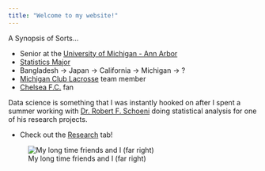 ```yaml
---
title: "Welcome to my website!"
---
```




A Synopsis of Sorts...

- Senior at the [University of Michigan - Ann Arbor](https://www.umich.edu/)
- [Statistics Major](https://lsa.umich.edu/stats)
- Bangladesh -> Japan -> California -> Michigan -> ?
- [Michigan Club Lacrosse](https://www.michiganclublacrosse.com/) team member
- [Chelsea F.C.](https://www.chelseafc.com/) fan

Data science is something that I was instantly hooked on after I spent a summer working with [Dr. Robert F. Schoeni](https://www.psc.isr.umich.edu/people/profile/356/Robert_F_Schoeni) doing statistical analysis for one of his research projects.

- Check out the [Research](research.html) tab!

![My long time friends and I (far right)](theboys.jpg)